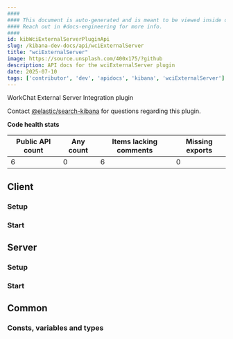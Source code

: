 ```yaml
---
####
#### This document is auto-generated and is meant to be viewed inside our experimental, new docs system.
#### Reach out in #docs-engineering for more info.
####
id: kibWciExternalServerPluginApi
slug: /kibana-dev-docs/api/wciExternalServer
title: "wciExternalServer"
image: https://source.unsplash.com/400x175/?github
description: API docs for the wciExternalServer plugin
date: 2025-07-10
tags: ['contributor', 'dev', 'apidocs', 'kibana', 'wciExternalServer']
---
```


WorkChat External Server Integration plugin

Contact [@elastic/search-kibana](https://github.com/orgs/elastic/teams/search-kibana) for questions regarding this plugin.

**Code health stats**

| Public API count  | Any count | Items lacking comments | Missing exports |
|-------------------|-----------|------------------------|-----------------|
| 6 | 0 | 6 | 0 |

## Client

### Setup
<DocDefinitionList data={[wciExternalServerObj.client.setup]}/>

### Start
<DocDefinitionList data={[wciExternalServerObj.client.start]}/>

## Server

### Setup
<DocDefinitionList data={[wciExternalServerObj.server.setup]}/>

### Start
<DocDefinitionList data={[wciExternalServerObj.server.start]}/>

## Common

### Consts, variables and types
<DocDefinitionList data={wciExternalServerObj.common.misc}/>

